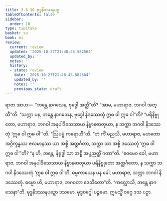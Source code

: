 ```yaml
---
title: 3.5.10 ဗုဒ္ဓနိဒဿနပဉှ
tableOfContents: false
sidebar:
  order: 10
type: tipitaka
basket: su
book: mi
review:
  current: review
  updated: '2025-10-27T21:48:45.582564'
  updated_by: ''
  notes: ''
  history:
  - state: review
    date: '2025-10-27T21:48:45.582564'
    updated_by: ''
    notes: ''
    previous_state: draft
---
```



<ReviewStatus review={frontmatter.review} showDetails={true} />

<HypothesisAnnotation frontmatter={frontmatter} />

<DynamicBreadcrumb />

<Division number="82" book="mi" e="ch" v="28">

<Paragraph number="391" book="mi">
ရာဇာ အာဟ—  “ဘန္တေ နာဂသေန, ဗုဒ္ဓေါ အတ္ထီ”တိ? “အာမ, မဟာရာဇ, ဘဂဝါ အတ္ထီ”တိ. “သက္ကာ ပန, ဘန္တေ နာဂသေန, ဗုဒ္ဓေါ နိဒဿေတုံ ဣဓ ဝါ ဣဓ ဝါ”တိ? “ပရိနိဗ္ဗုတော, မဟာရာဇ, ဘဂဝါ အနုပါဒိသေသာယ နိဗ္ဗာနဓာတုယာ, န သက္ကာ ဘဂဝါ နိဒဿေတုံ ‘ဣဓ ဝါ ဣဓ ဝါ’”တိ.
</Paragraph>

<Paragraph number="392" book="mi">
“ဩပမ္မံ ကရောဟီ”တိ. “တံ ကိံ မညသိ, မဟာရာဇ, မဟတော အဂ္ဂိက္ခန္ဓဿ ဇလမာနဿ ယာ အစ္စိ အတ္ထင်္ဂတာ, သက္ကာ သာ အစ္စိ ဒဿေတုံ ‘ဣဓ ဝါ ဣဓ ဝါ’”တိ? “န ဟိ, ဘန္တေ, နိရုဒ္ဓါ သာ အစ္စိ အပ္ပညတ္တိံ ဂတာ”တိ. “ဧဝမေဝ ခေါ, မဟာရာဇ, ဘဂဝါ အနုပါဒိသေသာယ နိဗ္ဗာနဓာတုယာ ပရိနိဗ္ဗုတော အတ္ထင်္ဂတော, န သက္ကာ ဘဂဝါ နိဒဿေတုံ ‘ဣဓ ဝါ ဣဓ ဝါ’တိ, ဓမ္မကာယေန ပန ခေါ, မဟာရာဇ, သက္ကာ ဘဂဝါ နိဒဿေတုံ. ဓမ္မော ဟိ, မဟာရာဇ, ဘဂဝတာ ဒေသိတော”တိ.
</Paragraph>

<Paragraph number="393" book="mi">
“ကလ္လောသိ, ဘန္တေ နာဂသေနာ”တိ.

</Paragraph>
</Division>

<Paragraph number="394" type="center" book="mi">
ဗုဒ္ဓနိဒဿနပဉှော ဒသမော.



</Paragraph>

<Paragraph number="395" type="center" book="mi">
ဗုဒ္ဓဝဂ္ဂေါ ပဉ္စမော.



</Paragraph>

<Paragraph number="396" type="center" book="mi">
ဣမသ္မိံ ဝဂ္ဂေ ဒသ ပဉှာ.
</Paragraph>